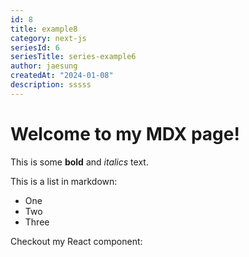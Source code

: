 ```yaml
---
id: 8
title: example8
category: next-js
seriesId: 6
seriesTitle: series-example6
author: jaesung
createdAt: "2024-01-08"
description: sssss
---
```

# Welcome to my MDX page!


This is some **bold** and _italics_ text.

This is a list in markdown:

- One
- Two
- Three

Checkout my React component:
